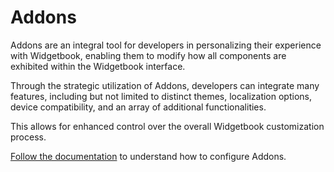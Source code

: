 # Addons

Addons are an integral tool for developers in personalizing their experience
with Widgetbook, enabling them to modify how all components are exhibited within
the Widgetbook interface.

Through the strategic utilization of Addons, developers can integrate many
features, including but not limited to distinct themes, localization options,
device compatibility, and an array of additional functionalities.

This allows for enhanced control over the overall Widgetbook customization
process.

[Follow the documentation](/addons/overview) to understand how to configure
Addons.
